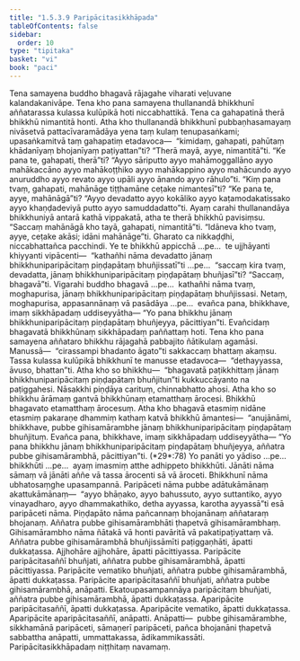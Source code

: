 ```yaml
---
title: "1.5.3.9 Paripācitasikkhāpada"
tableOfContents: false
sidebar:
  order: 10
type: "tipitaka"
basket: "vi"
book: "paci"
---
```



<DynamicBreadcrumb />

<Division number="192" book="paci">

<Paragraph number="629" book="paci">
Tena samayena buddho bhagavā rājagahe viharati veḷuvane kalandakanivāpe. Tena kho pana samayena thullanandā bhikkhunī aññatarassa kulassa kulūpikā hoti niccabhattikā. Tena ca gahapatinā therā bhikkhū nimantitā honti. Atha kho thullanandā bhikkhunī pubbaṇhasamayaṃ nivāsetvā pattacīvaramādāya yena taṃ kulaṃ tenupasaṅkami; upasaṅkamitvā taṃ gahapatiṃ etadavoca—  “kimidaṃ, gahapati, pahūtaṃ khādanīyaṃ bhojanīyaṃ paṭiyattan”ti? “Therā mayā, ayye, nimantitā”ti. “Ke pana te, gahapati, therā”ti? “Ayyo sāriputto ayyo mahāmoggallāno ayyo mahākaccāno ayyo mahākoṭṭhiko ayyo mahākappino ayyo mahācundo ayyo anuruddho ayyo revato ayyo upāli ayyo ānando ayyo rāhulo”ti. “Kiṃ pana tvaṃ, gahapati, mahānāge tiṭṭhamāne ceṭake nimantesī”ti?
</Paragraph>

<Paragraph number="630" book="paci">
“Ke pana te, ayye, mahānāgā”ti? “Ayyo devadatto ayyo kokāliko ayyo kaṭamodakatissako ayyo khaṇḍadeviyā putto ayyo samuddadatto”ti. Ayaṃ carahi thullanandāya bhikkhuniyā antarā kathā vippakatā, atha te therā bhikkhū pavisiṃsu. “Saccaṃ mahānāgā kho tayā, gahapati, nimantitā”ti. “Idāneva kho tvaṃ, ayye, ceṭake akāsi; idāni mahānāge”ti. Gharato ca nikkaḍḍhi, niccabhattañca pacchindi.
</Paragraph>

<Paragraph number="631" book="paci">
Ye te bhikkhū appicchā …pe…  te ujjhāyanti khiyyanti vipācenti—  “kathañhi nāma devadatto jānaṃ bhikkhuniparipācitaṃ piṇḍapātaṃ bhuñjissatī”ti …pe…  “saccaṃ kira tvaṃ, devadatta, jānaṃ bhikkhuniparipācitaṃ piṇḍapātaṃ bhuñjasī”ti? “Saccaṃ, bhagavā”ti. Vigarahi buddho bhagavā …pe…  kathañhi nāma tvaṃ, moghapurisa, jānaṃ bhikkhuniparipācitaṃ piṇḍapātaṃ bhuñjissasi. Netaṃ, moghapurisa, appasannānaṃ vā pasādāya …pe…  evañca pana, bhikkhave, imaṃ sikkhāpadaṃ uddiseyyātha—
</Paragraph>

<Paragraph number="632" book="paci">
<Emphasis>“Yo pana bhikkhu jānaṃ bhikkhuniparipācitaṃ piṇḍapātaṃ bhuñjeyya, pācittiyan”</Emphasis>ti.
</Paragraph>

<Paragraph number="633" book="paci">
Evañcidaṃ bhagavatā bhikkhūnaṃ sikkhāpadaṃ paññattaṃ hoti.
</Paragraph>

</Division>
<Division number="193" book="paci">

<Paragraph number="634" book="paci">
Tena kho pana samayena aññataro bhikkhu rājagahā pabbajito ñātikulaṃ agamāsi. Manussā—  “cirassampi bhadanto āgato”ti sakkaccaṃ bhattaṃ akaṃsu. Tassa kulassa kulūpikā bhikkhunī te manusse etadavoca—  “dethayyassa, āvuso, bhattan”ti. Atha kho so bhikkhu—  “bhagavatā paṭikkhittaṃ jānaṃ bhikkhuniparipācitaṃ piṇḍapātaṃ bhuñjitun”ti kukkuccāyanto na paṭiggahesi. Nāsakkhi piṇḍāya carituṃ, chinnabhatto ahosi. Atha kho so bhikkhu ārāmaṃ gantvā bhikkhūnaṃ etamatthaṃ ārocesi. Bhikkhū bhagavato etamatthaṃ ārocesuṃ.
</Paragraph>

<Paragraph number="635" book="paci">
Atha kho bhagavā etasmiṃ nidāne etasmiṃ pakaraṇe dhammiṃ kathaṃ katvā bhikkhū āmantesi—  “anujānāmi, bhikkhave, pubbe gihisamārambhe jānaṃ bhikkhuniparipācitaṃ piṇḍapātaṃ bhuñjituṃ. Evañca pana, bhikkhave, imaṃ sikkhāpadaṃ uddiseyyātha—
</Paragraph>

</Division>
<Division number="194" book="paci">

<Paragraph number="636" book="paci">
<Emphasis>“Yo pana bhikkhu jānaṃ bhikkhuniparipācitaṃ piṇḍapātaṃ bhuñjeyya, aññatra pubbe gihisamārambhā, pācittiyan”</Emphasis>ti. (*29*:<Emphasis>78</Emphasis>)
</Paragraph>

</Division>
<Division number="195" book="paci">

<Paragraph number="637" book="paci">
<Emphasis>Yo panā</Emphasis>ti yo yādiso …pe…  <Emphasis>bhikkhū</Emphasis>ti …pe…  ayaṃ imasmiṃ atthe adhippeto bhikkhūti.
</Paragraph>

<Paragraph number="638" book="paci">
<Emphasis>Jānāti</Emphasis> nāma sāmaṃ vā jānāti aññe vā tassa ārocenti sā vā āroceti.
</Paragraph>

<Paragraph number="639" book="paci">
<Emphasis>Bhikkhunī</Emphasis> nāma ubhatosaṃghe upasampannā.
</Paragraph>

<Paragraph number="640" book="paci">
<Emphasis>Paripāceti</Emphasis> nāma pubbe adātukāmānaṃ akattukāmānaṃ—  “ayyo bhāṇako, ayyo bahussuto, ayyo suttantiko, ayyo vinayadharo, ayyo dhammakathiko, detha ayyassa, karotha ayyassā”ti esā paripāceti nāma.
</Paragraph>

<Paragraph number="641" book="paci">
<Emphasis>Piṇḍapāto</Emphasis> nāma pañcannaṃ bhojanānaṃ aññataraṃ bhojanaṃ.
</Paragraph>

<Paragraph number="642" book="paci">
<Emphasis>Aññatra pubbe gihisamārambhā</Emphasis>ti ṭhapetvā gihisamārambhaṃ.
</Paragraph>

<Paragraph number="643" book="paci">
<Emphasis>Gihisamārambho</Emphasis> nāma ñātakā vā honti pavāritā vā pakatipaṭiyattaṃ vā.
</Paragraph>

<Paragraph number="644" book="paci">
Aññatra pubbe gihisamārambhā bhuñjissāmīti paṭiggaṇhāti, āpatti dukkaṭassa. Ajjhohāre ajjhohāre, āpatti pācittiyassa.
</Paragraph>

</Division>
<Division number="196" book="paci">

<Paragraph number="645" book="paci">
Paripācite paripācitasaññī bhuñjati, aññatra pubbe gihisamārambhā, āpatti pācittiyassa. Paripācite vematiko bhuñjati, aññatra pubbe gihisamārambhā, āpatti dukkaṭassa. Paripācite aparipācitasaññī bhuñjati, aññatra pubbe gihisamārambhā, anāpatti. Ekatoupasampannāya paripācitaṃ bhuñjati, aññatra pubbe gihisamārambhā, āpatti dukkaṭassa. Aparipācite paripācitasaññī, āpatti dukkaṭassa. Aparipācite vematiko, āpatti dukkaṭassa. Aparipācite aparipācitasaññī, anāpatti.
</Paragraph>

</Division>
<Division number="197" book="paci">

<Paragraph number="646" book="paci">
Anāpatti—  pubbe gihisamārambhe, sikkhamānā paripāceti, sāmaṇerī paripāceti, pañca bhojanāni ṭhapetvā sabbattha anāpatti, ummattakassa, ādikammikassāti.

</Paragraph>
</Division>

<Paragraph number="647" type="center" book="paci">
Paripācitasikkhāpadaṃ niṭṭhitaṃ navamaṃ.
</Paragraph>